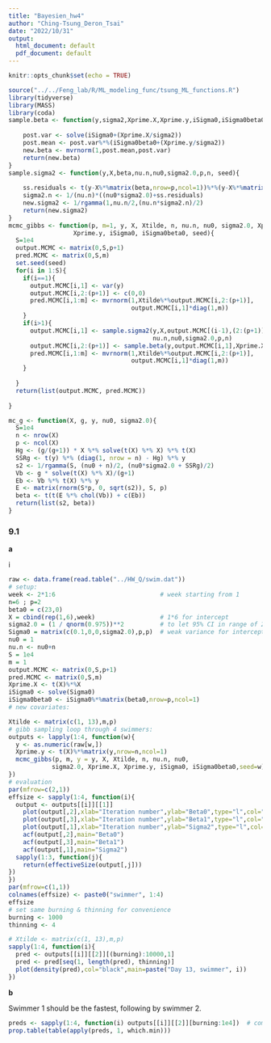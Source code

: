 ```yaml
---
title: "Bayesien_hw4"
author: "Ching-Tsung_Deron_Tsai"
date: "2022/10/31"
output:
  html_document: default
  pdf_document: default
---
```


```r
knitr::opts_chunk$set(echo = TRUE)
```

```r
source("../../Feng_lab/R/ML_modeling_func/tsung_ML_functions.R")
library(tidyverse)
library(MASS)
library(coda)
sample.beta <- function(y,sigma2,Xprime.X,Xprime.y,iSigma0,iSigma0beta0){
	
	post.var <- solve(iSigma0+(Xprime.X/sigma2))
	post.mean <- post.var%*%(iSigma0beta0+(Xprime.y/sigma2))
	new.beta <- mvrnorm(1,post.mean,post.var)
	return(new.beta)
}
sample.sigma2 <- function(y,X,beta,nu.n,nu0,sigma2.0,p,n, seed){
	
	ss.residuals <- t(y-X%*%matrix(beta,nrow=p,ncol=1))%*%(y-X%*%matrix(beta,nrow=p,ncol=1))
	sigma2.n <- 1/(nu.n)*((nu0*sigma2.0)+ss.residuals)
	new.sigma2 <- 1/rgamma(1,nu.n/2,(nu.n*sigma2.n)/2)
	return(new.sigma2)
}
mcmc_gibbs <- function(p, m=1, y, X, Xtilde, n, nu.n, nu0, sigma2.0, Xprime.X,
                  Xprime.y, iSigma0, iSigma0beta0, seed){
  S=1e4
  output.MCMC <- matrix(0,S,p+1)
  pred.MCMC <- matrix(0,S,m)
  set.seed(seed)
  for(i in 1:S){
    if(i==1){
      output.MCMC[i,1] <- var(y)
      output.MCMC[i,2:(p+1)] <- c(0,0)
      pred.MCMC[i,1:m] <- mvrnorm(1,Xtilde%*%output.MCMC[i,2:(p+1)],
                                  output.MCMC[i,1]*diag(1,m))
    }
    if(i>1){
      output.MCMC[i,1] <- sample.sigma2(y,X,output.MCMC[(i-1),(2:(p+1))],
                                        nu.n,nu0,sigma2.0,p,n)
      output.MCMC[i,2:(p+1)] <- sample.beta(y,output.MCMC[i,1],Xprime.X,Xprime.y,iSigma0,iSigma0beta0)
      pred.MCMC[i,1:m] <- mvrnorm(1,Xtilde%*%output.MCMC[i,2:(p+1)],
                                  output.MCMC[i,1]*diag(1,m))
    }
    
  }
  return(list(output.MCMC, pred.MCMC))
  
}

mc_g <- function(X, g, y, nu0, sigma2.0){
  S=1e4
  n <- nrow(X)
  p <- ncol(X)
  Hg <- (g/(g+1)) * X %*% solve(t(X) %*% X) %*% t(X)
  SSRg <- t(y) %*% (diag(1, nrow = n) - Hg) %*% y
  s2 <- 1/rgamma(S, (nu0 + n)/2, (nu0*sigma2.0 + SSRg)/2)
  Vb <- g * solve(t(X) %*% X)/(g+1)
  Eb <- Vb %*% t(X) %*% y
  E <- matrix(rnorm(S*p, 0, sqrt(s2)), S, p)
  beta <- t(t(E %*% chol(Vb)) + c(Eb))
  return(list(s2, beta))
}
```

### 9.1

**a**

i

```r
raw <- data.frame(read.table("../HW_Q/swim.dat"))
# setup:
week <- 2*1:6                             # week starting from 1
n=6 ; p=2
beta0 = c(23,0)                           
X = cbind(rep(1,6),week)                  # 1*6 for intercept
sigma2.0 = (1 / qnorm(0.975))**2          # to let 95% CI in range of 22-24
Sigma0 = matrix(c(0.1,0,0,sigma2.0),p,p)  # weak variance for intercept
nu0 = 1
nu.n <- nu0+n
S = 1e4
m = 1
output.MCMC <- matrix(0,S,p+1)
pred.MCMC <- matrix(0,S,m)
Xprime.X <- t(X)%*%X
iSigma0 <- solve(Sigma0)
iSigma0beta0 <- iSigma0%*%matrix(beta0,nrow=p,ncol=1)
# new covariates:

Xtilde <- matrix(c(1, 13),m,p)
# gibb sampling loop through 4 swimmers:
outputs <- lapply(1:4, function(w){
  y <- as.numeric(raw[w,])
  Xprime.y <- t(X)%*%matrix(y,nrow=n,ncol=1)
  mcmc_gibbs(p, m, y = y, X, Xtilde, n, nu.n, nu0,
            sigma2.0, Xprime.X, Xprime.y, iSigma0, iSigma0beta0,seed=w)
})
# evaluation
par(mfrow=c(2,1))
effsize <- sapply(1:4, function(i){
  output <- outputs[[i]][[1]]
    plot(output[,2],xlab="Iteration number",ylab="Beta0",type="l",col="black")
    plot(output[,3],xlab="Iteration number",ylab="Beta1",type="l",col="black")
    plot(output[,1],xlab="Iteration number",ylab="Sigma2",type="l",col="black")
    acf(output[,2],main="Beta0")
    acf(output[,3],main="Beta1")
    acf(output[,1],main="Sigma2")
  sapply(1:3, function(j){
    return(effectiveSize(output[,j]))
})
})
par(mfrow=c(1,1))
colnames(effsize) <- paste0("swimmer", 1:4)
effsize
# set same burning & thinning for convenience
burning <- 1000
thinning <- 4
```

```r
# Xtilde <- matrix(c(1, 13),m,p)
sapply(1:4, function(i){
  pred <- outputs[[i]][[2]][(burning):10000,1]
  pred <- pred[seq(1, length(pred), thinning)]
  plot(density(pred),col="black",main=paste("Day 13, swimmer", i))
})
```

**b**

Swimmer 1 should be the fastest, following by swimmer 2.

```r
preds <- sapply(1:4, function(i) outputs[[i]][[2]][burning:1e4])  # combine the predicted values
prop.table(table(apply(preds, 1, which.min)))
```



